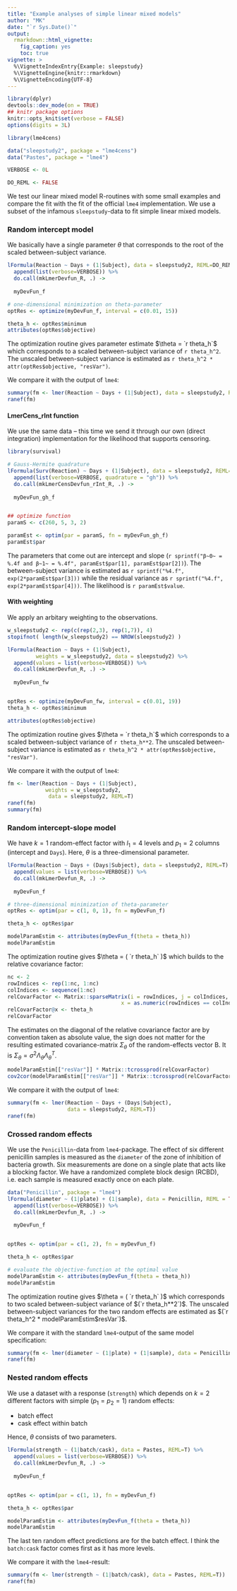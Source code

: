 ```yaml
---
title: "Example analyses of simple linear mixed models"
author: "MK"
date: "`r Sys.Date()`"
output:
  rmarkdown::html_vignette:
    fig_caption: yes
    toc: true
vignette: >
  %\VignetteIndexEntry{Example: sleepstudy}
  %\VignetteEngine{knitr::rmarkdown}
  %\VignetteEncoding{UTF-8}
---
```


```r

library(dplyr)
devtools::dev_mode(on = TRUE)
## knitr package options
knitr::opts_knit$set(verbose = FALSE)
options(digits = 3L)

library(lme4cens)

data("sleepstudy2", package = "lme4cens")
data("Pastes", package = "lme4")

VERBOSE <- 0L

DO_REML <- FALSE
```


We test our linear mixed model R-routines with some small examples and compare the fit with the fit of the official `lme4` implementation.
We use a subset of the infamous `sleepstudy`-data to fit simple linear mixed models.



### Random intercept model

We basically have a single parameter $\theta$ that corresponds to the root of the scaled between-subject variance.
```r

lFormula(Reaction ~ Days + (1|Subject), data = sleepstudy2, REML=DO_REML) %>% 
  append(list(verbose=VERBOSE)) %>% 
  do.call(mkLmerDevfun_R, .) ->
  
  myDevFun_f

# one-dimensional minimization on theta-parameter
optRes <- optimize(myDevFun_f, interval = c(0.01, 15))

theta_h <- optRes$minimum
attributes(optRes$objective)
```
The optimization routine gives parameter estimate $\theta = `r theta_h`$ which corresponds to a scaled between-subject variance of `r theta_h^2`.
The unscaled between-subject variance is estimated as `r theta_h^2 * attr(optRes$objective, "resVar")`.


We compare it with the output of `lme4`:
```r
summary(fm <- lmer(Reaction ~ Days + (1|Subject), data = sleepstudy2, REML=DO_REML))
ranef(fm)
```


#### LmerCens_rInt function
We use the same data -- this time we send it through our own (direct integration) implementation for the likelihood that supports censoring.

```r
library(survival)

# Gauss-Hermite quadrature
lFormula(Surv(Reaction) ~ Days + (1|Subject), data = sleepstudy2, REML=DO_REML) %>% 
  append(list(verbose=VERBOSE, quadrature = "gh")) %>%
  do.call(mkLmerCensDevfun_rInt_R, .) ->
  
  myDevFun_gh_f


## optimize function
paramS <- c(260, 5, 3, 2)

paramEst <- optim(par = paramS, fn = myDevFun_gh_f)
paramEst$par
```


The parameters that come out are intercept and slope (`r sprintf("β~0~ = %.4f and β~1~ = %.4f", paramEst$par[1], paramEst$par[2])`).
The between-subject variance is estimated as `r sprintf("%4.f", exp(2*paramEst$par[3]))`
while the residual variance as `r sprintf("%4.f", exp(2*paramEst$par[4]))`.
The likelihood is `r paramEst$value`.





#### With weighting
We apply an arbitary weighting to the observations.

```r
w_sleepstudy2 <- rep(c(rep(2,3), rep(1,7)), 4)
stopifnot( length(w_sleepstudy2) == NROW(sleepstudy2) )

lFormula(Reaction ~ Days + (1|Subject),
         weights = w_sleepstudy2, data = sleepstudy2) %>% 
  append(values = list(verbose=VERBOSE)) %>% 
  do.call(mkLmerDevfun_R, .) ->
  
  myDevFun_fw


optRes <- optimize(myDevFun_fw, interval = c(0.01, 19))
theta_h <- optRes$minimum

attributes(optRes$objective)
```

The optimization routine gives $\theta = `r theta_h`$ which corresponds to a scaled between-subject variance of `r theta_h**2`.
The unscaled between-subject variance is estimated as `r theta_h^2 * attr(optRes$objective, "resVar")`.

We compare it with the output of `lme4`:
```r
fm <- lmer(Reaction ~ Days + (1|Subject),
            weights = w_sleepstudy2, 
             data = sleepstudy2, REML=T)
ranef(fm)
summary(fm)
```





### Random intercept-slope model

We have $k=1$ random-effect factor with $l_1 = 4$ levels and $p_1 = 2$ columns (intercept and `Days`).
Here, $\theta$ is a three-dimensional parameter.
```r

lFormula(Reaction ~ Days + (Days|Subject), data = sleepstudy2, REML=T) %>% 
  append(values = list(verbose=VERBOSE)) %>% 
  do.call(mkLmerDevfun_R, .) ->
  
  myDevFun_f

# three-dimensional minimization of theta-parameter
optRes <- optim(par = c(1, 0, 1), fn = myDevFun_f)

theta_h <- optRes$par

modelParamEstim <- attributes(myDevFun_f(theta = theta_h))
modelParamEstim
```

The optimization routine gives $\theta = ( `r theta_h` )$ which builds to the relative covariance factor:
```r
nc <- 2
rowIndices <- rep(1:nc, 1:nc)
colIndices <- sequence(1:nc)
relCovarFactor <- Matrix::sparseMatrix(i = rowIndices, j = colIndices,
                                    x = as.numeric(rowIndices == colIndices) )
relCovarFactor@x <- theta_h
relCovarFactor
```

The estimates on the diagonal of the relative covariance factor are by convention taken as absolute value,
the sign does not matter for the resulting estimated covariance-matrix $\Sigma_\theta$ of the random-effects vector B.
It is $\Sigma_\theta = \sigma^2 \Lambda_\theta \Lambda_\theta^T$.
```r
modelParamEstim[["resVar"]] * Matrix::tcrossprod(relCovarFactor)
cov2cor(modelParamEstim[["resVar"]] * Matrix::tcrossprod(relCovarFactor))
```


We compare it with the output of `lme4`:
```r
summary(fm <- lmer(Reaction ~ Days + (Days|Subject),
                   data = sleepstudy2, REML=T))
ranef(fm)
```




### Crossed random effects

We use the `Penicillin`-data from `lme4`-package. The effect of six different penicillin samples is measured as the `diameter` of the zone of inhibition of bacteria growth. Six measurements are done on a single plate that acts like a blocking factor.
We have a randomized complete block design (RCBD), i.e. each sample is measured exactly once on each plate.

```r
data("Penicillin", package = "lme4")
lFormula(diameter ~ (1|plate) + (1|sample), data = Penicillin, REML = TRUE) %>% 
  append(list(verbose=VERBOSE)) %>% 
  do.call(mkLmerDevfun_R, .) ->
  
  myDevFun_f


optRes <- optim(par = c(1, 2), fn = myDevFun_f)

theta_h <- optRes$par

# evaluate the objective-function at the optimal value
modelParamEstim <- attributes(myDevFun_f(theta = theta_h))
modelParamEstim
```

The optimization routine gives $\theta = ( `r theta_h` )$ which corresponds to two scaled between-subject variance of $(`r theta_h**2`)$.
The unscaled between-subject variances for the two random effects are estimated as $(`r theta_h^2 * modelParamEstim$resVar`)$.


We compare it with the standard `lme4`-output of the same model specification:
```r
summary(fm <- lmer(diameter ~ (1|plate) + (1|sample), data = Penicillin, REML = TRUE))
ranef(fm)
```






### Nested random effects

We use a dataset with a response (`strength`) which depends on 
$k=2$ different factors with simple ($p_1 = p_2 = 1$) random effects:

* batch effect
* cask effect within batch

Hence, $\theta$ consists of two parameters.
```r
lFormula(strength ~ (1|batch/cask), data = Pastes, REML=T) %>% 
  append(values = list(verbose=VERBOSE)) %>% 
  do.call(mkLmerDevfun_R, .) ->
  
  myDevFun_f


optRes <- optim(par = c(1, 1), fn = myDevFun_f)

theta_h <- optRes$par

modelParamEstim <- attributes(myDevFun_f(theta = theta_h))
modelParamEstim
```
The last ten random effect predictions are for the batch effect.
I think the `batch:cask` factor comes first as it has more levels.

We compare it with the `lme4`-result:
```r
summary(fm <- lmer(strength ~ (1|batch/cask), data = Pastes, REML=T))
ranef(fm)
```

